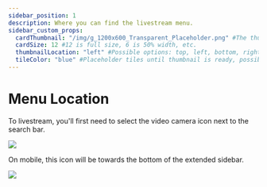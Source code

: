 ---
sidebar_position: 1
description: Where you can find the livestream menu.
sidebar_custom_props:
  cardThumbnail: "/img/g_1200x600_Transparent_Placeholder.png" #The thumbnail on the category card.
  cardSize: 12 #12 is full size, 6 is 50% width, etc.
  thumbnailLocation: "left" #Possible options: top, left, bottom, right, none
  tileColor: "blue" #Placeholder tiles until thumbnail is ready, possible options: blue, cream, darkpurple, lightpurple, mauve, orange, pink, none
---

# Menu Location

To livestream, you'll first need to select the video camera icon next to the search bar.

![](/img/en/category-livestreaming1.png)

On mobile, this icon will be towards the bottom of the extended sidebar.

![](/img/en/category-livestreaming2.png)
